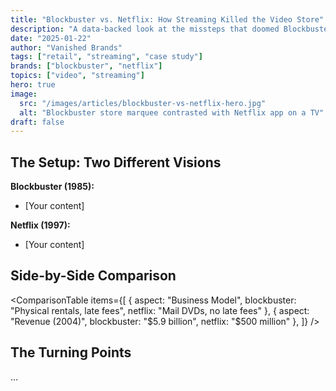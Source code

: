 ```yaml
---
title: "Blockbuster vs. Netflix: How Streaming Killed the Video Store"
description: "A data-backed look at the missteps that doomed Blockbuster and the flywheel that powered Netflix’s rise."
date: "2025-01-22"
author: "Vanished Brands"
tags: ["retail", "streaming", "case study"]
brands: ["blockbuster", "netflix"]
topics: ["video", "streaming"]
hero: true
image:
  src: "/images/articles/blockbuster-vs-netflix-hero.jpg"
  alt: "Blockbuster store marquee contrasted with Netflix app on a TV"
draft: false
---
```



## The Setup: Two Different Visions

**Blockbuster (1985):**
- [Your content]

**Netflix (1997):**
- [Your content]

## Side-by-Side Comparison

<ComparisonTable 
  items={[
    { aspect: "Business Model", blockbuster: "Physical rentals, late fees", netflix: "Mail DVDs, no late fees" },
    { aspect: "Revenue (2004)", blockbuster: "$5.9 billion", netflix: "$500 million" },
  ]}
/>

## The Turning Points
...

